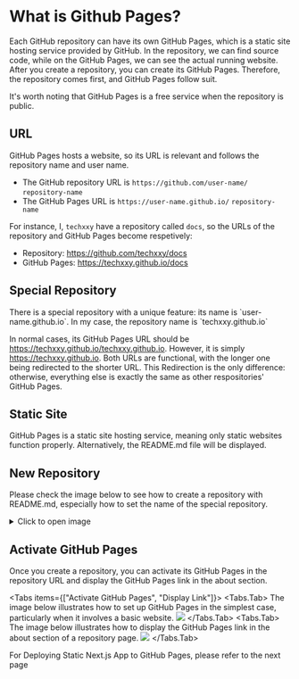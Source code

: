 
# What is Github Pages?

Each GitHub repository can have its own GitHub Pages, which is a static site hosting service provided by GitHub. In the repository, we can find source code, while on the GitHub Pages, we can see the actual running website. After you create a repository, you can create its GitHub Pages. Therefore, the repository comes first, and GitHub Pages follow suit.

<Callout type="info">
  It's worth noting that GitHub Pages is a free service when the repository is
  public.
</Callout>

## URL

GitHub Pages hosts a website, so its URL is relevant and follows the repository name and user name.

- The GitHub repository URL is `https://github.com/user-name/` `repository-name`
- The GitHub Pages URL is `https://user-name.github.io/` `repository-name`

For instance, I, `techxxy` have a repository called `docs`, so the URLs of the repository and GitHub Pages become respetively:

- Repository: https://github.com/techxxy/docs
- GitHub Pages: https://techxxy.github.io/docs

## Special Repository

<Callout>
  There is a special repository with a unique feature: its name is
  `user-name.github.io`. In my case, the repository name is `techxxy.github.io`
</Callout>

In normal cases, its GitHub Pages URL should be https://techxxy.github.io/techxxy.github.io. However, it is simply https://techxxy.github.io. Both URLs are functional, with the longer one being redirected to the shorter URL. This Redirection is the only difference: otherwise, everything else is exactly the same as other respositories' GitHub Pages.

## Static Site

GitHub Pages is a static site hosting service, meaning only static websites function properly. Alternatively, the README.md file will be displayed.

## New Repository

Please check the image below to see how to create a repository with README.md, especially how to set the name of the special repository.

<details>
  <summary> Click to open image </summary>
  ![image shows how to set a repository name](/new-repository.png)
</details>

## Activate GitHub Pages

Once you create a repository, you can activate its GitHub Pages in the repository URL and display the GitHub Pages link in the about section.

<Tabs items={["Activate GitHub Pages", "Display Link"]}>
  <Tabs.Tab>
    The image below illustrates how to set up GitHub Pages in the simplest case,
    particularly when it involves a basic website.
    ![](/github-pages-setting.png)
  </Tabs.Tab>
  <Tabs.Tab>
    The image below illustrates how to display the GitHub Pages link in the
    about section of a repository page. ![](/show-pages-url.png)
  </Tabs.Tab>
</Tabs>

For Deploying Static Next.js App to GitHub Pages, please refer to the next page
